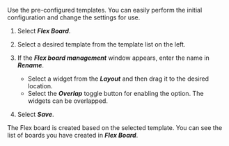 Use the pre-configured templates. You can easily perform the initial configuration and change the settings for use.

1. Select **_Flex Board_**.

2. Select a desired template from the template list on the left.

   <ImgLang img='flexboard-template.png' desc='Selecting Flex board template' />

3. If the **_Flex board management_** window appears, enter the name in **_Rename_**.

   <ImgLang img='flexboard-template-window.png' desc='Flex board management' />

   - Select a widget from the **_Layout_** and then drag it to the desired location.
   - Select the **_Overlap_** toggle button for enabling the option. The widgets can be overlapped.

4. Select **_Save_**.

The Flex board is created based on the selected template. You can see the list of boards you have created in **_Flex Board_**.
